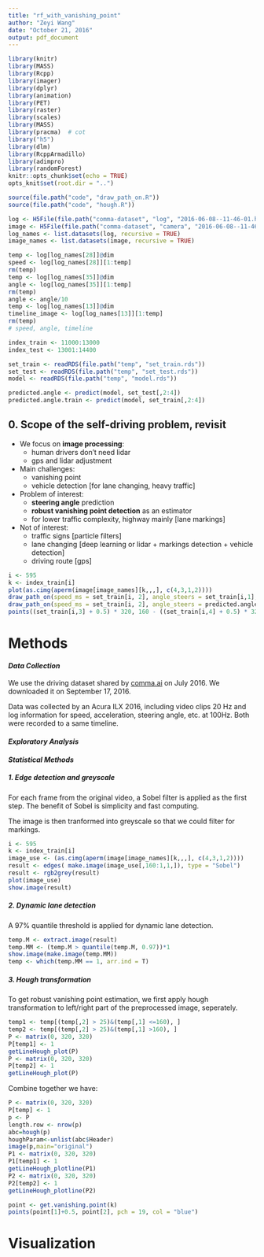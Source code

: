```yaml
---
title: "rf_with_vanishing_point"
author: "Zeyi Wang"
date: "October 21, 2016"
output: pdf_document
---
```



```r
library(knitr)
library(MASS)
library(Rcpp)
library(imager)
library(dplyr)
library(animation)
library(PET)
library(raster)
library(scales)
library(MASS)
library(pracma)  # cot
library("h5")
library(dlm)
library(RcppArmadillo)
library(adimpro)
library(randomForest)
knitr::opts_chunk$set(echo = TRUE)
opts_knit$set(root.dir = "..")
```

```r
source(file.path("code", "draw_path_on.R"))
source(file.path("code", "hough.R"))

log <- H5File(file.path("comma-dataset", "log", "2016-06-08--11-46-01.h5"))
image <- H5File(file.path("comma-dataset", "camera", "2016-06-08--11-46-01.h5"))
log_names <- list.datasets(log, recursive = TRUE)
image_names <- list.datasets(image, recursive = TRUE)

temp <- log[log_names[28]]@dim
speed <- log[log_names[28]][1:temp]
rm(temp)
temp <- log[log_names[35]]@dim
angle <- log[log_names[35]][1:temp]
rm(temp)
angle <- angle/10
temp <- log[log_names[13]]@dim
timeline_image <- log[log_names[13]][1:temp]
rm(temp)
# speed, angle, timeline

index_train <- 11000:13000
index_test <- 13001:14400

set_train <- readRDS(file.path("temp", "set_train.rds"))
set_test <- readRDS(file.path("temp", "set_test.rds"))
model <- readRDS(file.path("temp", "model.rds"))

predicted.angle <- predict(model, set_test[,2:4])
predicted.angle.train <- predict(model, set_train[,2:4])
```


## 0. Scope of the self-driving problem, revisit

- We focus on __image processing__:
    + human drivers don't need lidar
    + gps and lidar adjustment

- Main challenges: 
    + vanishing point
    + vehicle detection [for lane changing, heavy traffic]
    
- Problem of interest: 
    + __steering angle__ prediction
    + __robust vanishing point detection__ as an estimator
    + for lower traffic complexity, highway mainly [lane markings]

- Not of interest: 
    + traffic signs [particle filters]
    + lane changing [deep learning or lidar + markings detection + vehicle detection]
    + driving route [gps]

```r
i <- 595
k <- index_train[i]
plot(as.cimg(aperm(image[image_names][k,,,], c(4,3,1,2))))
draw_path_on(speed_ms = set_train[i, 2], angle_steers = set_train[i,1], color = "blue")
draw_path_on(speed_ms = set_train[i, 2], angle_steers = predicted.angle.train[i], color = "green")
points((set_train[i,3] + 0.5) * 320, 160 - ((set_train[i,4] + 0.5) * 320 - 160), col = "red", pch=19, cex=1.5)
```

# Methods

#### _Data Collection_

We use the driving dataset shared by [comma.ai](https://github.com/commaai/research) on July 2016. We downloaded it on September 17, 2016. 

Data was collected by an Acura ILX 2016, including video clips 20 Hz and log information for speed, acceleration, steering angle, etc. at 100Hz. Both were recorded to a same timeline. 

#### _Exploratory Analysis_

#### _Statistical Methods_

##### __1. Edge detection and greyscale__

For each frame from the original video, a Sobel filter is applied as the first step. The benefit of Sobel is simplicity and fast computing. 

The image is then tranformed into greyscale so that we could filter for markings.

```r
i <- 595
k <- index_train[i]
image_use <- (as.cimg(aperm(image[image_names][k,,,], c(4,3,1,2))))
result <- edges( make.image(image_use[,160:1,1,]), type = "Sobel")
result <- rgb2grey(result)
plot(image_use)
show.image(result)
```

##### __2. Dynamic lane detection__

A 97% quantile threshold is applied for dynamic lane detection. 

```r
temp.M <- extract.image(result)
temp.MM <- (temp.M > quantile(temp.M, 0.97))*1
show.image(make.image(temp.MM))
temp <- which(temp.MM == 1, arr.ind = T)
```

##### __3. Hough transformation__

To get robust vanishing point estimation, we first apply hough transformation to left/right part of the preprocessed image, seperately. 

```r
temp1 <- temp[(temp[,2] > 25)&(temp[,1] <=160), ]
temp2 <- temp[(temp[,2] > 25)&(temp[,1] >160), ]
P <- matrix(0, 320, 320)
P[temp1] <- 1
getLineHough_plot(P)
P <- matrix(0, 320, 320)
P[temp2] <- 1
getLineHough_plot(P)
```

Combine together we have:

```r
P <- matrix(0, 320, 320)
P[temp] <- 1
p <- P
length.row <- nrow(p)
abc=hough(p)
houghParam<-unlist(abc$Header)
image(p,main="original")
P1 <- matrix(0, 320, 320)
P1[temp1] <- 1
getLineHough_plotline(P1)
P2 <- matrix(0, 320, 320)
P2[temp2] <- 1
getLineHough_plotline(P2)

point <- get.vanishing.point(k)
points(point[1]+0.5, point[2], pch = 19, col = "blue")
```

# Visualization